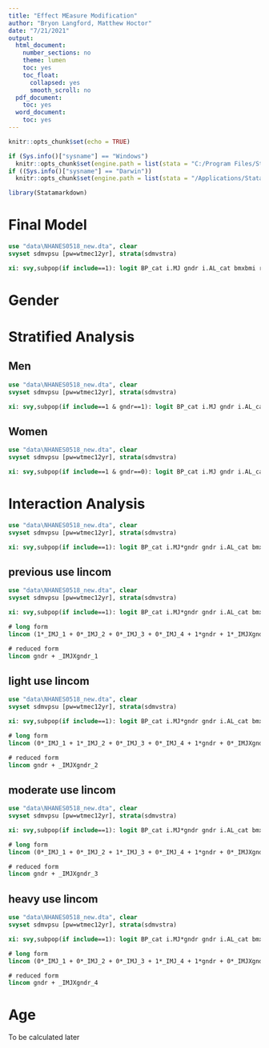 ```yaml
---
title: "Effect MEasure Modification"
author: "Bryon Langford, Matthew Hoctor"
date: "7/21/2021"
output:
  html_document:
    number_sections: no
    theme: lumen
    toc: yes
    toc_float:
      collapsed: yes
      smooth_scroll: no
  pdf_document:
    toc: yes
  word_document:
    toc: yes
---
```


```r
knitr::opts_chunk$set(echo = TRUE)

if (Sys.info()["sysname"] == "Windows") 
  knitr::opts_chunk$set(engine.path = list(stata = "C:/Program Files/Stata17/StataBE-64")) 
if ((Sys.info()["sysname"] == "Darwin"))
  knitr::opts_chunk$set(engine.path = list(stata = "/Applications/Stata/StataIC"))
```

```r
library(Statamarkdown)
```

# Final Model

```stata
use "data\NHANES0518_new.dta", clear
svyset sdmvpsu [pw=wtmec12yr], strata(sdmvstra)

xi: svy,subpop(if include==1): logit BP_cat i.MJ gndr i.AL_cat bmxbmi ridageyr, or
```

# Gender

# Stratified Analysis

## Men

```stata
use "data\NHANES0518_new.dta", clear
svyset sdmvpsu [pw=wtmec12yr], strata(sdmvstra)

xi: svy,subpop(if include==1 & gndr==1): logit BP_cat i.MJ gndr i.AL_cat bmxbmi ridageyr, or
```

## Women

```stata
use "data\NHANES0518_new.dta", clear
svyset sdmvpsu [pw=wtmec12yr], strata(sdmvstra)

xi: svy,subpop(if include==1 & gndr==0): logit BP_cat i.MJ gndr i.AL_cat bmxbmi ridageyr, or
```

# Interaction Analysis

```stata
use "data\NHANES0518_new.dta", clear
svyset sdmvpsu [pw=wtmec12yr], strata(sdmvstra)

xi: svy,subpop(if include==1): logit BP_cat i.MJ*gndr gndr i.AL_cat bmxbmi ridageyr, or
```

## previous use lincom

```stata
use "data\NHANES0518_new.dta", clear
svyset sdmvpsu [pw=wtmec12yr], strata(sdmvstra)

xi: svy,subpop(if include==1): logit BP_cat i.MJ*gndr gndr i.AL_cat bmxbmi ridageyr, or

# long form
lincom (1*_IMJ_1 + 0*_IMJ_2 + 0*_IMJ_3 + 0*_IMJ_4 + 1*gndr + 1*_IMJXgndr_1 + 0*_IMJXgndr_2 + 0*_IMJXgndr_3 + 0*_IMJXgndr_4) - (1*_IMJ_1 + 0*_IMJ_2 + 0*_IMJ_3 + 0*_IMJ_4 + 0*gndr + 0*_IMJXgndr_1 + 0*_IMJXgndr_2 + 0*_IMJXgndr_3 + 0*_IMJXgndr_4)

# reduced form
lincom gndr + _IMJXgndr_1
```

## light use lincom

```stata
use "data\NHANES0518_new.dta", clear
svyset sdmvpsu [pw=wtmec12yr], strata(sdmvstra)

xi: svy,subpop(if include==1): logit BP_cat i.MJ*gndr gndr i.AL_cat bmxbmi ridageyr, or

# long form
lincom (0*_IMJ_1 + 1*_IMJ_2 + 0*_IMJ_3 + 0*_IMJ_4 + 1*gndr + 0*_IMJXgndr_1 + 1*_IMJXgndr_2 + 0*_IMJXgndr_3 + 0*_IMJXgndr_4) - (0*_IMJ_1 + 1*_IMJ_2 + 0*_IMJ_3 + 0*_IMJ_4 + 0*gndr + 0*_IMJXgndr_1 + 0*_IMJXgndr_2 + 0*_IMJXgndr_3 + 0*_IMJXgndr_4)

# reduced form
lincom gndr + _IMJXgndr_2
```

## moderate use lincom

```stata
use "data\NHANES0518_new.dta", clear
svyset sdmvpsu [pw=wtmec12yr], strata(sdmvstra)

xi: svy,subpop(if include==1): logit BP_cat i.MJ*gndr gndr i.AL_cat bmxbmi ridageyr, or

# long form
lincom (0*_IMJ_1 + 0*_IMJ_2 + 1*_IMJ_3 + 0*_IMJ_4 + 1*gndr + 0*_IMJXgndr_1 + 0*_IMJXgndr_2 + 1*_IMJXgndr_3 + 0*_IMJXgndr_4) - (0*_IMJ_1 + 0*_IMJ_2 + 1*_IMJ_3 + 0*_IMJ_4 + 0*gndr + 0*_IMJXgndr_1 + 0*_IMJXgndr_2 + 0*_IMJXgndr_3 + 0*_IMJXgndr_4)

# reduced form
lincom gndr + _IMJXgndr_3
```

## heavy use lincom

```stata
use "data\NHANES0518_new.dta", clear
svyset sdmvpsu [pw=wtmec12yr], strata(sdmvstra)

xi: svy,subpop(if include==1): logit BP_cat i.MJ*gndr gndr i.AL_cat bmxbmi ridageyr, or

# long form
lincom (0*_IMJ_1 + 0*_IMJ_2 + 0*_IMJ_3 + 1*_IMJ_4 + 1*gndr + 0*_IMJXgndr_1 + 0*_IMJXgndr_2 + 0*_IMJXgndr_3 + 1*_IMJXgndr_4) - (0*_IMJ_1 + 0*_IMJ_2 + 0*_IMJ_3 + 1*_IMJ_4 + 0*gndr + 0*_IMJXgndr_1 + 0*_IMJXgndr_2 + 0*_IMJXgndr_3 + 0*_IMJXgndr_4)

# reduced form
lincom gndr + _IMJXgndr_4
```

# Age

To be calculated later
